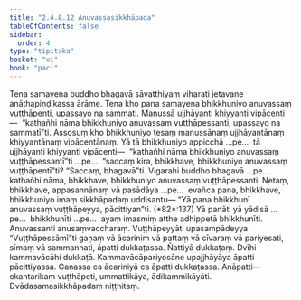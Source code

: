 ```yaml
---
title: "2.4.8.12 Anuvassasikkhāpada"
tableOfContents: false
sidebar:
  order: 4
type: "tipitaka"
basket: "vi"
book: "paci"
---
```



<DynamicBreadcrumb />

<Division number="1170" book="paci" bookNo="2" page="448">

<Paragraph number="3409" book="paci">
Tena samayena buddho bhagavā sāvatthiyaṃ viharati jetavane anāthapiṇḍikassa ārāme. Tena kho pana samayena bhikkhuniyo anuvassaṃ vuṭṭhāpenti, upassayo na sammati. Manussā ujjhāyanti khiyyanti vipācenti—  “kathañhi nāma bhikkhuniyo anuvassaṃ vuṭṭhāpessanti, upassayo na sammatī”ti.
</Paragraph>

<Paragraph number="3410" book="paci">
Assosuṃ kho bhikkhuniyo tesaṃ manussānaṃ ujjhāyantānaṃ khiyyantānaṃ vipācentānaṃ. Yā tā bhikkhuniyo appicchā …pe…  tā ujjhāyanti khiyyanti vipācenti—  “kathañhi nāma bhikkhuniyo anuvassaṃ vuṭṭhāpessantī”ti …pe…  “saccaṃ kira, bhikkhave, bhikkhuniyo anuvassaṃ vuṭṭhāpentī”ti? “Saccaṃ, bhagavā”ti. Vigarahi buddho bhagavā …pe…  kathañhi nāma, bhikkhave, bhikkhuniyo anuvassaṃ vuṭṭhāpessanti. Netaṃ, bhikkhave, appasannānaṃ vā pasādāya …pe…  evañca pana, bhikkhave, bhikkhuniyo imaṃ sikkhāpadaṃ uddisantu—
</Paragraph>

</Division>
<Division number="1171" book="paci" bookNo="2" page="449">

<Paragraph number="3411" book="paci">
<Emphasis>“Yā pana bhikkhunī anuvassaṃ vuṭṭhāpeyya, pācittiyan”</Emphasis>ti. (*82*:<Emphasis>137</Emphasis>)
</Paragraph>

</Division>
<Division number="1172" book="paci" bookNo="2" page="449">

<Paragraph number="3412" book="paci">
<Emphasis>Yā panā</Emphasis>ti yā yādisā …pe…  <Emphasis>bhikkhunī</Emphasis>ti …pe…  ayaṃ imasmiṃ atthe adhippetā bhikkhunīti.
</Paragraph>

<Paragraph number="3413" book="paci">
<Emphasis>Anuvassan</Emphasis>ti anusaṃvaccharaṃ. <Emphasis>Vuṭṭhāpeyyā</Emphasis>ti upasampādeyya.
</Paragraph>

<Paragraph number="3414" book="paci">
“Vuṭṭhāpessāmī”ti gaṇaṃ vā ācariniṃ vā pattaṃ vā cīvaraṃ vā pariyesati, sīmaṃ vā sammannati, āpatti dukkaṭassa. Ñattiyā dukkaṭaṃ. Dvīhi kammavācāhi dukkaṭā. Kammavācāpariyosāne upajjhāyāya āpatti pācittiyassa. Gaṇassa ca ācariniyā ca āpatti dukkaṭassa.
</Paragraph>

</Division>
<Division number="1173" book="paci" bookNo="2" page="449">

<Paragraph number="3415" book="paci">
Anāpatti—  ekantarikaṃ vuṭṭhāpeti, ummattikāya, ādikammikāyāti.

</Paragraph>
</Division>

<Paragraph number="3416" type="center" book="paci">
Dvādasamasikkhāpadaṃ niṭṭhitaṃ.
</Paragraph>
